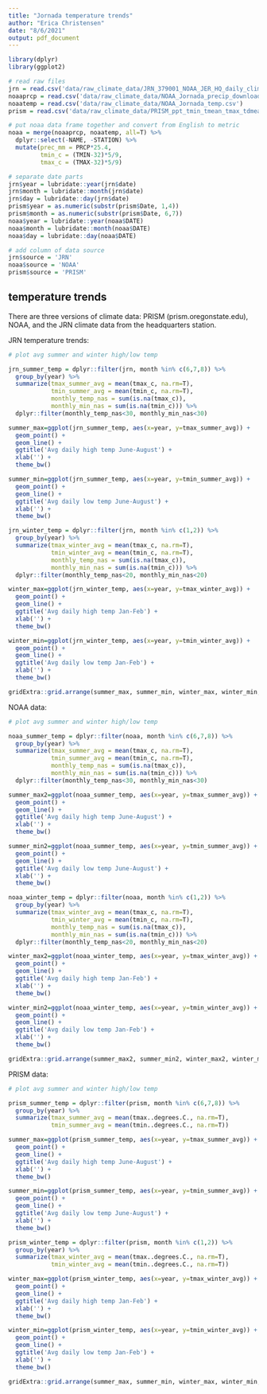 ```yaml
---
title: "Jornada temperature trends"
author: "Erica Christensen"
date: "8/6/2021"
output: pdf_document
---
```


```r
library(dplyr)
library(ggplot2)

# read raw files
jrn = read.csv('data/raw_climate_data/JRN_379001_NOAA_JER_HQ_daily_climate_data.csv')
noaaprcp = read.csv('data/raw_climate_data/NOAA_Jornada_precip_downloaded20210803.csv')
noaatemp = read.csv('data/raw_climate_data/NOAA_Jornada_temp.csv')
prism = read.csv('data/raw_climate_data/PRISM_ppt_tmin_tmean_tmax_tdmean_vpdmin_vpdmax_stable_4km_189501_202001_Headquarters.csv', skip=10)

# put noaa data frame together and convert from English to metric
noaa = merge(noaaprcp, noaatemp, all=T) %>%
  dplyr::select(-NAME, -STATION) %>%
  mutate(prec_mm = PRCP*25.4,
         tmin_c = (TMIN-32)*5/9,
         tmax_c = (TMAX-32)*5/9)

# separate date parts
jrn$year = lubridate::year(jrn$date)
jrn$month = lubridate::month(jrn$date)
jrn$day = lubridate::day(jrn$date)
prism$year = as.numeric(substr(prism$Date, 1,4))
prism$month = as.numeric(substr(prism$Date, 6,7))
noaa$year = lubridate::year(noaa$DATE)
noaa$month = lubridate::month(noaa$DATE)
noaa$day = lubridate::day(noaa$DATE)

# add column of data source
jrn$source = 'JRN'
noaa$source = 'NOAA'
prism$source = 'PRISM'
```

## temperature trends

There are three versions of climate data: PRISM (prism.oregonstate.edu), NOAA, and the JRN climate data from the headquarters station. 

JRN temperature trends:


```r
# plot avg summer and winter high/low temp

jrn_summer_temp = dplyr::filter(jrn, month %in% c(6,7,8)) %>%
  group_by(year) %>%
  summarize(tmax_summer_avg = mean(tmax_c, na.rm=T),
            tmin_summer_avg = mean(tmin_c, na.rm=T),
            monthly_temp_nas = sum(is.na(tmax_c)),
            monthly_min_nas = sum(is.na(tmin_c))) %>%
  dplyr::filter(monthly_temp_nas<30, monthly_min_nas<30)

summer_max=ggplot(jrn_summer_temp, aes(x=year, y=tmax_summer_avg)) +
  geom_point() +
  geom_line() +
  ggtitle('Avg daily high temp June-August') +
  xlab('') +
  theme_bw()

summer_min=ggplot(jrn_summer_temp, aes(x=year, y=tmin_summer_avg)) +
  geom_point() +
  geom_line() +
  ggtitle('Avg daily low temp June-August') +
  xlab('') +
  theme_bw()

jrn_winter_temp = dplyr::filter(jrn, month %in% c(1,2)) %>%
  group_by(year) %>%
  summarize(tmax_winter_avg = mean(tmax_c, na.rm=T),
            tmin_winter_avg = mean(tmin_c, na.rm=T),
            monthly_temp_nas = sum(is.na(tmax_c)),
            monthly_min_nas = sum(is.na(tmin_c))) %>%
  dplyr::filter(monthly_temp_nas<20, monthly_min_nas<20)

winter_max=ggplot(jrn_winter_temp, aes(x=year, y=tmax_winter_avg)) +
  geom_point() +
  geom_line() +
  ggtitle('Avg daily high temp Jan-Feb') +
  xlab('') +
  theme_bw()

winter_min=ggplot(jrn_winter_temp, aes(x=year, y=tmin_winter_avg)) +
  geom_point() +
  geom_line() +
  ggtitle('Avg daily low temp Jan-Feb') +
  xlab('') +
  theme_bw()

gridExtra::grid.arrange(summer_max, summer_min, winter_max, winter_min, nrow=2)
```
NOAA data:

```r
# plot avg summer and winter high/low temp

noaa_summer_temp = dplyr::filter(noaa, month %in% c(6,7,8)) %>%
  group_by(year) %>%
  summarize(tmax_summer_avg = mean(tmax_c, na.rm=T),
            tmin_summer_avg = mean(tmin_c, na.rm=T),
            monthly_temp_nas = sum(is.na(tmax_c)),
            monthly_min_nas = sum(is.na(tmin_c))) %>%
  dplyr::filter(monthly_temp_nas<30, monthly_min_nas<30)

summer_max2=ggplot(noaa_summer_temp, aes(x=year, y=tmax_summer_avg)) +
  geom_point() +
  geom_line() +
  ggtitle('Avg daily high temp June-August') +
  xlab('') +
  theme_bw()

summer_min2=ggplot(noaa_summer_temp, aes(x=year, y=tmin_summer_avg)) +
  geom_point() +
  geom_line() +
  ggtitle('Avg daily low temp June-August') +
  xlab('') +
  theme_bw()

noaa_winter_temp = dplyr::filter(noaa, month %in% c(1,2)) %>%
  group_by(year) %>%
  summarize(tmax_winter_avg = mean(tmax_c, na.rm=T),
            tmin_winter_avg = mean(tmin_c, na.rm=T),
            monthly_temp_nas = sum(is.na(tmax_c)),
            monthly_min_nas = sum(is.na(tmin_c))) %>%
  dplyr::filter(monthly_temp_nas<20, monthly_min_nas<20)

winter_max2=ggplot(noaa_winter_temp, aes(x=year, y=tmax_winter_avg)) +
  geom_point() +
  geom_line() +
  ggtitle('Avg daily high temp Jan-Feb') +
  xlab('') +
  theme_bw()

winter_min2=ggplot(noaa_winter_temp, aes(x=year, y=tmin_winter_avg)) +
  geom_point() +
  geom_line() +
  ggtitle('Avg daily low temp Jan-Feb') +
  xlab('') +
  theme_bw()

gridExtra::grid.arrange(summer_max2, summer_min2, winter_max2, winter_min2, nrow=2)
```

PRISM data:

```r
# plot avg summer and winter high/low temp

prism_summer_temp = dplyr::filter(prism, month %in% c(6,7,8)) %>%
  group_by(year) %>%
  summarize(tmax_summer_avg = mean(tmax..degrees.C., na.rm=T),
            tmin_summer_avg = mean(tmin..degrees.C., na.rm=T)) 

summer_max=ggplot(prism_summer_temp, aes(x=year, y=tmax_summer_avg)) +
  geom_point() +
  geom_line() +
  ggtitle('Avg daily high temp June-August') +
  xlab('') +
  theme_bw()

summer_min=ggplot(prism_summer_temp, aes(x=year, y=tmin_summer_avg)) +
  geom_point() +
  geom_line() +
  ggtitle('Avg daily low temp June-August') +
  xlab('') +
  theme_bw()

prism_winter_temp = dplyr::filter(prism, month %in% c(1,2)) %>%
  group_by(year) %>%
  summarize(tmax_winter_avg = mean(tmax..degrees.C., na.rm=T),
            tmin_winter_avg = mean(tmin..degrees.C., na.rm=T)) 

winter_max=ggplot(prism_winter_temp, aes(x=year, y=tmax_winter_avg)) +
  geom_point() +
  geom_line() +
  ggtitle('Avg daily high temp Jan-Feb') +
  xlab('') +
  theme_bw()

winter_min=ggplot(prism_winter_temp, aes(x=year, y=tmin_winter_avg)) +
  geom_point() +
  geom_line() +
  ggtitle('Avg daily low temp Jan-Feb') +
  xlab('') +
  theme_bw()

gridExtra::grid.arrange(summer_max, summer_min, winter_max, winter_min, nrow=2)
```



